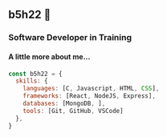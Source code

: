 ## b5h22 👋
### Software Developer in Training
#### A little more about me...

```javascript
const b5h22 = {
  skills: {
    languages: [C, Javascript, HTML, CSS],
    frameworks: [React, NodeJS, Express],
    databases: [MongoDB, ],
    tools: [Git, GitHub, VSCode]
  },
}
```